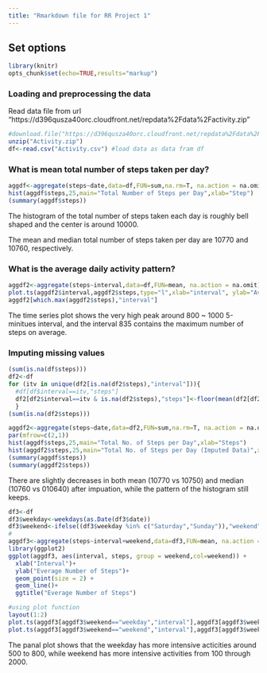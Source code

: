 ```yaml
---
title: "Rmarkdown file for RR Project 1"
---
```


## Set options
```r
library(knitr)
opts_chunk$set(echo=TRUE,results="markup")
```

### Loading and preprocessing the data
Read data file from url "https://d396qusza40orc.cloudfront.net/repdata%2Fdata%2Factivity.zip"

```r
#download.file("https://d396qusza40orc.cloudfront.net/repdata%2Fdata%2Factivity.zip", "./Activity.zip")
unzip("Activity.zip")
df<-read.csv("Activity.csv") #load data as data fram df
```

### What is mean total number of steps taken per day?
```r
aggdf<-aggregate(steps~date,data=df,FUN=sum,na.rm=T, na.action = na.omit)
hist(aggdf$steps,25,main="Total Number of Steps per Day",xlab="Step")
(summary(aggdf$steps))
```

The histogram of the total number of steps taken each day is roughly bell shaped and the center is around 10000.

The mean and median total number of steps taken per day are 10770 and 10760, respectively.

### What is the average daily activity pattern?

```r
aggdf2<-aggregate(steps~interval,data=df,FUN=mean, na.action = na.omit)
plot.ts(aggdf2$interval,aggdf2$steps,type="l",xlab="interval", ylab="Average Steps")
aggdf2[which.max(aggdf2$steps),"interval"]
```

The time series plot shows the very high peak around 800 ~ 1000 5-minitues interval, and the interval 835 contains the maximum number of steps on average.

### Imputing missing values

```r
(sum(is.na(df$steps)))
df2<-df
for (itv in unique(df2[is.na(df2$steps),"interval"])){
  #df[df$interval==itv,"steps"]
  df2[df2$interval==itv & is.na(df2$steps),"steps"]<-floor(mean(df2[df2$interval==itv,"steps"],na.rm=T))
  }
(sum(is.na(df2$steps)))

aggdf2<-aggregate(steps~date,data=df2,FUN=sum,na.rm=T, na.action = na.omit)
par(mfrow=c(2,1))
hist(aggdf$steps,25,main="Total No. of Steps per Day",xlab="Steps")
hist(aggdf2$steps,25,main="Total No. of Steps per Day (Imputed Data)",xlab="Steps")
(summary(aggdf$steps))
(summary(aggdf2$steps))
```

There are slightly decreases in both mean (10770 vs 10750) and median (10760 vs 010640) after impuation, while the pattern of the histogram still keeps.

```r
df3<-df
df3$weekday<-weekdays(as.Date(df3$date))
df3$weekend<-ifelse((df3$weekday %in% c("Saturday","Sunday")),"weekend","weekday")
#
aggdf3<-aggregate(steps~interval+weekend,data=df3,FUN=mean, na.action = na.omit)
library(ggplot2)
ggplot(aggdf3, aes(interval, steps, group = weekend,col=weekend)) +
  xlab("Interval")+
  ylab("Everage Number of Steps")+
  geom_point(size = 2) +
  geom_line()+
  ggtitle("Everage Number of Steps")

#using plot function
layout(1:2)
plot.ts(aggdf3[aggdf3$weekend=="weekday","interval"],aggdf3[aggdf3$weekend=="weekday","steps"],type="l",xlab="Interval in Weekday", ylab="Average Steps")
plot.ts(aggdf3[aggdf3$weekend=="weekend","interval"],aggdf3[aggdf3$weekend=="weekend","steps"],type="l",xlab="Interval in Weekend", ylab="Average Steps")
```


The panal plot shows that the weekday has more intensive acticities around 500 to 800, while weekend has more intensive activities from 100 through 2000.

